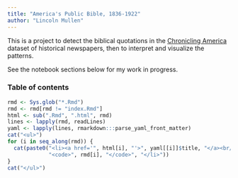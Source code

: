 ```yaml
---
title: "America's Public Bible, 1836-1922"
author: "Lincoln Mullen"
---
```


This is a project to detect the biblical quotations in the [Chronicling America](http://chroniclingamerica.loc.gov/) dataset of historical newspapers, then to interpret and visualize the patterns.

See the notebook sections below for my work in progress.

### Table of contents

```r
rmd <- Sys.glob("*.Rmd")
rmd <- rmd[rmd != "index.Rmd"]
html <- sub(".Rmd", ".html", rmd)
lines <- lapply(rmd, readLines)
yaml <- lapply(lines, rmarkdown:::parse_yaml_front_matter)
cat("<ul>")
for (i in seq_along(rmd)) {
  cat(paste0("<li><a href='", html[i], "'>", yaml[[i]]$title, "</a><br/>",
             "<code>", rmd[i], "</code>", "</li>"))
}
cat("</ul>")
```
